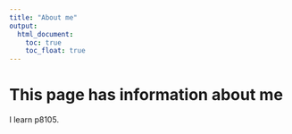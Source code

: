```yaml
---
title: "About me"
output: 
  html_document:
    toc: true
    toc_float: true
---
```


# This page has information about me

 I learn p8105.
 
